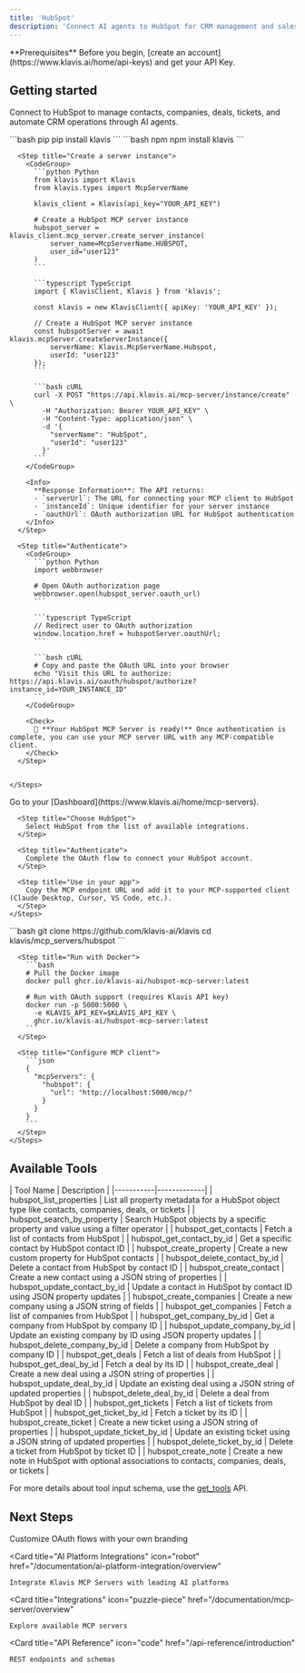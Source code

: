 ```yaml
---
title: 'HubSpot'
description: 'Connect AI agents to HubSpot for CRM management and sales automation'
---
```


<Info>
  **Prerequisites**
  Before you begin, [create an account](https://www.klavis.ai/home/api-keys) and get your API Key.
</Info>

## Getting started

Connect to HubSpot to manage contacts, companies, deals, tickets, and automate CRM operations through AI agents.

<Tabs>
  <Tab title="API">
    <Steps>
      <Step title="Install the SDKs (optional)">
        <CodeGroup>
          ```bash pip
          pip install klavis
          ```
          ```bash npm
          npm install klavis
          ```
        </CodeGroup>
      </Step>
      
      <Step title="Create a server instance">
        <CodeGroup>
          ```python Python
          from klavis import Klavis
          from klavis.types import McpServerName
          
          klavis_client = Klavis(api_key="YOUR_API_KEY")
          
          # Create a HubSpot MCP server instance
          hubspot_server = klavis_client.mcp_server.create_server_instance(
              server_name=McpServerName.HUBSPOT,
              user_id="user123"
          )
          ```
          
          ```typescript TypeScript
          import { KlavisClient, Klavis } from 'klavis';
          
          const klavis = new KlavisClient({ apiKey: 'YOUR_API_KEY' });
          
          // Create a HubSpot MCP server instance
          const hubspotServer = await klavis.mcpServer.createServerInstance({
              serverName: Klavis.McpServerName.Hubspot,
              userId: "user123"
          });
          ```
          
          ```bash cURL
          curl -X POST "https://api.klavis.ai/mcp-server/instance/create" \
            -H "Authorization: Bearer YOUR_API_KEY" \
            -H "Content-Type: application/json" \
            -d '{
              "serverName": "HubSpot",
              "userId": "user123"
            }'
          ```
        </CodeGroup>
        
        <Info>
          **Response Information**: The API returns:
          - `serverUrl`: The URL for connecting your MCP client to HubSpot
          - `instanceId`: Unique identifier for your server instance
          - `oauthUrl`: OAuth authorization URL for HubSpot authentication
        </Info>
      </Step>
      
      <Step title="Authenticate">
        <CodeGroup>
          ```python Python
          import webbrowser
          
          # Open OAuth authorization page
          webbrowser.open(hubspot_server.oauth_url)
          ```
          
          ```typescript TypeScript
          // Redirect user to OAuth authorization
          window.location.href = hubspotServer.oauthUrl;
          ```
          
          ```bash cURL
          # Copy and paste the OAuth URL into your browser
          echo "Visit this URL to authorize: https://api.klavis.ai/oauth/hubspot/authorize?instance_id=YOUR_INSTANCE_ID"
          ```
        </CodeGroup>
        
        <Check>
          🎉 **Your HubSpot MCP Server is ready!** Once authentication is complete, you can use your MCP server URL with any MCP-compatible client.
        </Check>
      </Step>
      

    </Steps>
  </Tab>
  
  <Tab title="UI">
    <Steps>
      <Step title="Open Dashboard">
        Go to your [Dashboard](https://www.klavis.ai/home/mcp-servers).
      </Step>
      
      <Step title="Choose HubSpot">
        Select HubSpot from the list of available integrations.
      </Step>
      
      <Step title="Authenticate">
        Complete the OAuth flow to connect your HubSpot account.
      </Step>
      
      <Step title="Use in your app">
        Copy the MCP endpoint URL and add it to your MCP-supported client (Claude Desktop, Cursor, VS Code, etc.).
      </Step>
    </Steps>
  </Tab>
  
  <Tab title="Open Source">
    <Steps>
      <Step title="Clone repository (for developers to build from source)">
        ```bash
        git clone https://github.com/klavis-ai/klavis
        cd klavis/mcp_servers/hubspot
        ```
      </Step>
      
      <Step title="Run with Docker">
        ```bash
        # Pull the Docker image
        docker pull ghcr.io/klavis-ai/hubspot-mcp-server:latest
        
        # Run with OAuth support (requires Klavis API key)
        docker run -p 5000:5000 \
          -e KLAVIS_API_KEY=$KLAVIS_API_KEY \
          ghcr.io/klavis-ai/hubspot-mcp-server:latest
        ```
      </Step>
      
      <Step title="Configure MCP client">
        ```json
        {
          "mcpServers": {
            "hubspot": {
              "url": "http://localhost:5000/mcp/"
            }
          }
        }
        ```
      </Step>
    </Steps>
  </Tab>
</Tabs>

## Available Tools

<Accordion title="Tools Information">
| Tool Name | Description |
|-----------|-------------|
| hubspot_list_properties | List all property metadata for a HubSpot object type like contacts, companies, deals, or tickets |
| hubspot_search_by_property | Search HubSpot objects by a specific property and value using a filter operator |
| hubspot_get_contacts | Fetch a list of contacts from HubSpot |
| hubspot_get_contact_by_id | Get a specific contact by HubSpot contact ID |
| hubspot_create_property | Create a new custom property for HubSpot contacts |
| hubspot_delete_contact_by_id | Delete a contact from HubSpot by contact ID |
| hubspot_create_contact | Create a new contact using a JSON string of properties |
| hubspot_update_contact_by_id | Update a contact in HubSpot by contact ID using JSON property updates |
| hubspot_create_companies | Create a new company using a JSON string of fields |
| hubspot_get_companies | Fetch a list of companies from HubSpot |
| hubspot_get_company_by_id | Get a company from HubSpot by company ID |
| hubspot_update_company_by_id | Update an existing company by ID using JSON property updates |
| hubspot_delete_company_by_id | Delete a company from HubSpot by company ID |
| hubspot_get_deals | Fetch a list of deals from HubSpot |
| hubspot_get_deal_by_id | Fetch a deal by its ID |
| hubspot_create_deal | Create a new deal using a JSON string of properties |
| hubspot_update_deal_by_id | Update an existing deal using a JSON string of updated properties |
| hubspot_delete_deal_by_id | Delete a deal from HubSpot by deal ID |
| hubspot_get_tickets | Fetch a list of tickets from HubSpot |
| hubspot_get_ticket_by_id | Fetch a ticket by its ID |
| hubspot_create_ticket | Create a new ticket using a JSON string of properties |
| hubspot_update_ticket_by_id | Update an existing ticket using a JSON string of updated properties |
| hubspot_delete_ticket_by_id | Delete a ticket from HubSpot by ticket ID |
| hubspot_create_note | Create a new note in HubSpot with optional associations to contacts, companies, deals, or tickets |
</Accordion>

<Note>For more details about tool input schema, use the [get_tools](https://docs.klavis.ai/api-reference/mcp-server/get-tools) API.</Note>

## Next Steps

<CardGroup>
  <Card
    title="White-label Authentication"
    icon="palette"
    href="/documentation/auth/white-label"
  >
    Customize OAuth flows with your own branding
  </Card>
  
  <Card
    title="AI Platform Integrations"
    icon="robot"
    href="/documentation/ai-platform-integration/overview"
  >
    Integrate Klavis MCP Servers with leading AI platforms
  </Card>
  
  <Card
    title="Integrations"
    icon="puzzle-piece"
    href="/documentation/mcp-server/overview"
  >
    Explore available MCP servers
  </Card>
  
  <Card
    title="API Reference"
    icon="code"
    href="/api-reference/introduction"
  >
    REST endpoints and schemas
  </Card>
</CardGroup>